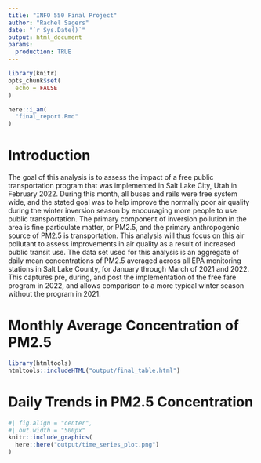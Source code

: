 ```yaml
---
title: "INFO 550 Final Project"
author: "Rachel Sagers"
date: "`r Sys.Date()`"
output: html_document
params: 
  production: TRUE
---
```


```r
library(knitr)
opts_chunk$set(
  echo = FALSE
)
```

```r
here::i_am(
  "final_report.Rmd"
)
```

# Introduction

The goal of this analysis is to assess the impact of a free public transportation program that was implemented in Salt Lake City, Utah in February 2022. During this month, all buses and rails were free system wide, and the stated goal was to help improve the normally poor air quality during the winter inversion season by encouraging more people to use public transportation. The primary component of inversion pollution in the area is fine particulate matter, or PM2.5, and the primary anthropogenic source of PM2.5 is transportation. This analysis will thus focus on this air pollutant to assess improvements in air quality as a result of increased public transit use. The data set used for this analysis is an aggregate of daily mean concentrations of PM2.5 averaged across all EPA monitoring stations in Salt Lake County, for January through March of 2021 and 2022. This captures pre, during, and post the implementation of the free fare program in 2022, and allows comparison to a more typical winter season without the program in 2021. 

# Monthly Average Concentration of PM2.5

```r
library(htmltools)
htmltools::includeHTML("output/final_table.html")
```

# Daily Trends in PM2.5 Concentration

``` r
#| fig.align = "center",
#| out.width = "500px"
knitr::include_graphics(
  here::here("output/time_series_plot.png")
)
```